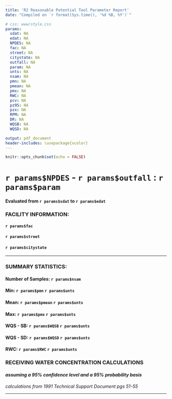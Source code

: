 ```yaml
---
title: 'R2 Reasonable Potential Tool Parameter Report'
date: "Compiled on `r format(Sys.time(), '%d %B, %Y')`"

# css: www/style.css
params:
  sdat: NA
  edat: NA
  NPDES: NA
  fac: NA
  street: NA
  citystate: NA
  outfall: NA
  param: NA
  unts: NA
  nsam: NA
  pmn: NA
  pmean: NA
  pmx: NA
  RWC: NA
  pcv: NA
  pz95: NA
  pzx: NA
  RPM: NA
  DR: NA
  WQSB: NA
  WQSD: NA

output: pdf_document
header-includes: \usepackage{xcolor}
---
```


```r
knitr::opts_chunk$set(echo = FALSE)
```

\definecolor{maxcolor}{RGB}{223,194,125}
\definecolor{sbcolor}{RGB}{191,129,45}
\definecolor{sdcolor}{RGB}{140,81,10}
\definecolor{rwccolor}{RGB}{84,48,5}

# **`r params$NPDES` - `r params$outfall` : `r params$param`**

#### Evaluated from `r params$sdat` to `r params$edat`


### **FACILITY INFORMATION: **  

#### `r params$fac`
#### `r params$street`
#### `r params$citystate`

***
### **SUMMARY STATISTICS:**
#### Number of Samples: `r params$nsam` 
#### Min: `r params$pmn` `r params$unts` 
#### Mean: `r params$pmean` `r params$unts`
#### Max: `r params$pmx` `r params$unts` 
#### WQS - SB: `r params$WQSB` `r params$unts`
#### WQS - SD: `r params$WQSD` `r params$unts`
#### RWC: `r params$RWC` `r params$unts`


\newpage

### **RECEIVING WATER CONCENTRATION CALCULATIONS**
#### *assuming a 95% confidence level and a 95% probability basis*\
*calculations from 1991 Technical Support Document pgs 51-55*
\
\begin{align*}
\text {Number of samples} & = n\\
\text {Maximum effluent concentration} & = max\\
\text {Dilution Ratio} & = DR\\
\text {Coefficient of Variation (CV)} & = S_{n}/\mu \text { or 0.6 when n < 10}\\
\text {Z-statistic} & = Z_{x}\\
\text {Reasonable Potential Multiplier (RPM)} & = \displaystyle \frac{exp(Z_{95}\ln(1 + CV^{2})^{0.5} - 0.5\ln(1 + CV^{2}))}{exp(Z_{x}\ln(1 + CV^{2})^{0.5} - 0.5\ln(1 + CV^{2}))}\\
\text {Receiving Water Concentration} & = max * RPM / \text {Dilution Ratio}\\
\\
n & = `r params$nsam`\\
max & = `r params$pmx`\\
DR & = `r params$DR`\\
CV & = `r params$pcv`\\
Z_{95} & = `r params$pz95`\\
Z_{x} & = `r params$pzx`\\
\\
RPM & = \displaystyle \frac{exp(`r params$pz95`\ln(1 + `r params$pcv`^{2})^{0.5} - 0.5\ln(1 + `r params$pcv`^{2}))}{exp(`r params$pzx`\ln(1 + `r params$pcv`^{2})^{0.5} - 0.5\ln(1 + `r params$pcv`^{2}))}\\
 & = `r params$RPM`\\
 \\
RWC & = `r params$pmx` * `r params$RPM` / `r params$DR`\\
 & = `r params$RWC`
\end{align*}

***